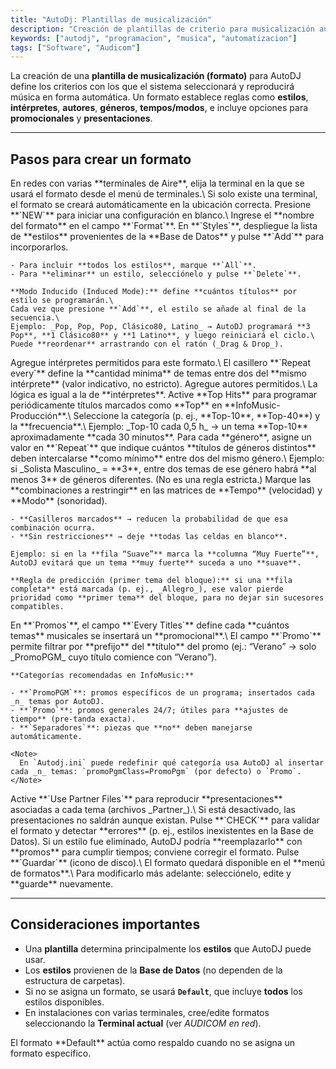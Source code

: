 ```yaml
---
title: "AutoDj: Plantillas de musicalización"
description: "Creación de plantillas de criterio para musicalización automática"
keywords: ["autodj", "programacion", "musica", "automatizacion"]
tags: ["Software", "Audicom"]
---
```


La creación de una **plantilla de musicalización (formato)** para AutoDJ define los criterios con los que el sistema seleccionará y reproducirá música en forma automática. Un formato establece reglas como **estilos**, **intérpretes**, **autores**, **géneros**, **tempos/modos**, e incluye opciones para **promocionales** y **presentaciones**.

---

## Pasos para crear un formato

<Steps>
  <Step title="Seleccionar la terminal de destino">
    En redes con varias **terminales de Aire**, elija la terminal en la que se usará el formato desde el menú de terminales.\
    Si solo existe una terminal, el formato se creará automáticamente en la ubicación correcta.
  </Step>
  <Step title="Crear un nuevo formato">
    Presione **`NEW`** para iniciar una configuración en blanco.\
    Ingrese el **nombre del formato** en el campo **`Format`**.
  </Step>
  <Step title="Definir estilos musicales">
    En **`Styles`**, despliegue la lista de **estilos** provenientes de la **Base de Datos** y pulse **`Add`** para incorporarlos.

    - Para incluir **todos los estilos**, marque **`All`**.
    - Para **eliminar** un estilo, selecciónelo y pulse **`Delete`**.

    **Modo Inducido (Induced Mode):** define **cuántos títulos** por estilo se programarán.\
    Cada vez que presione **`Add`**, el estilo se añade al final de la secuencia.\
    Ejemplo: _Pop, Pop, Pop, Clásico80, Latino_ → AutoDJ programará **3 Pop**, **1 Clásico80** y **1 Latino**, y luego reiniciará el ciclo.\
    Puede **reordenar** arrastrando con el ratón (_Drag & Drop_).
  </Step>
  <Step title="Elegir intérpretes (opcional)">
    Agregue intérpretes permitidos para este formato.\
    El casillero **`Repeat every`** define la **cantidad mínima** de temas entre dos del **mismo intérprete** (valor indicativo, no estricto).
  </Step>
  <Step title="Elegir autores (opcional)">
    Agregue autores permitidos.\
    La lógica es igual a la de **intérpretes**.
  </Step>
  <Step title="Incluir Top Hits (opcional)">
    Active **Top Hits** para programar periódicamente títulos marcados como **Top** en **InfoMusic-Producción**.\
    Seleccione la categoría (p. ej., **Top-10**, **Top-40**) y la **frecuencia**.\
    Ejemplo: _Top-10 cada 0,5 h_ → un tema **Top-10** aproximadamente **cada 30 minutos**.
  </Step>
  <Step title="Definir géneros y sus repeticiones">
    Para cada **género**, asigne un valor en **`Repeat`** que indique cuántos **títulos de géneros distintos** deben intercalarse **como mínimo** entre dos del mismo género.\
    Ejemplo: si _Solista Masculino_ = **3**, entre dos temas de ese género habrá **al menos 3** de géneros diferentes. (No es una regla estricta.)
  </Step>
  <Step title="Configurar matrices de Tempo y Modo">
    Marque las **combinaciones a restringir** en las matrices de **Tempo** (velocidad) y **Modo** (sonoridad).

    - **Casilleros marcados** → reducen la probabilidad de que esa combinación ocurra.
    - **Sin restricciones** → deje **todas las celdas en blanco**.

    Ejemplo: si en la **fila “Suave”** marca la **columna “Muy Fuerte”**, AutoDJ evitará que un tema **muy fuerte** suceda a uno **suave**.

    **Regla de predicción (primer tema del bloque):** si una **fila completa** está marcada (p. ej., _Allegro_), ese valor pierde prioridad como **primer tema** del bloque, para no dejar sin sucesores compatibles.
  </Step>
  <Step title="Insertar promocionales (Promos)">
    En **`Promos`**, el campo **`Every Titles`** define cada **cuántos temas** musicales se insertará un **promocional**.\
    El campo **`Promo`** permite filtrar por **prefijo** del **título** del promo (ej.: “Verano” → solo _PromoPGM_ cuyo título comience con “Verano”).

    **Categorías recomendadas en InfoMusic:**

    - **`PromoPGM`**: promos específicos de un programa; insertados cada _n_ temas por AutoDJ.
    - **`Promo`**: promos generales 24/7; útiles para **ajustes de tiempo** (pre-tanda exacta).
    - **`Separadores`**: piezas que **no** deben manejarse automáticamente.

    <Note>
      En `Autodj.ini` puede redefinir qué categoría usa AutoDJ al insertar cada _n_ temas: `promoPgmClass=PromoPgm` (por defecto) o `Promo`.
    </Note>
  </Step>
  <Step title="Habilitar presentaciones (Partners)">
    Active **`Use Partner Files`** para reproducir **presentaciones** asociadas a cada tema (archivos _Partner_).\
    Si está desactivado, las presentaciones no saldrán aunque existan.
  </Step>
  <Step title="Verificar el formato (CHECK)">
    Pulse **`CHECK`** para validar el formato y detectar **errores** (p. ej., estilos inexistentes en la Base de Datos). Si un estilo fue eliminado, AutoDJ podría **reemplazarlo** con **promos** para cumplir tiempos; conviene corregir el formato.
  </Step>
  <Step title="Guardar el formato">
    Pulse **`Guardar`** (icono de disco).\
    El formato quedará disponible en el **menú de formatos**.\
    Para modificarlo más adelante: selecciónelo, edite y **guarde** nuevamente.
  </Step>
</Steps>

---

## Consideraciones importantes

- Una **plantilla** determina principalmente los **estilos** que AutoDJ puede usar.
- Los **estilos** provienen de la **Base de Datos** (no dependen de la estructura de carpetas).
- Si no se asigna un formato, se usará **`Default`**, que incluye **todos** los estilos disponibles.
- En instalaciones con varias terminales, cree/edite formatos seleccionando la **Terminal actual** (ver _AUDICOM en red_).

<Note>
  El formato **Default** actúa como respaldo cuando no se asigna un formato específico.
</Note>